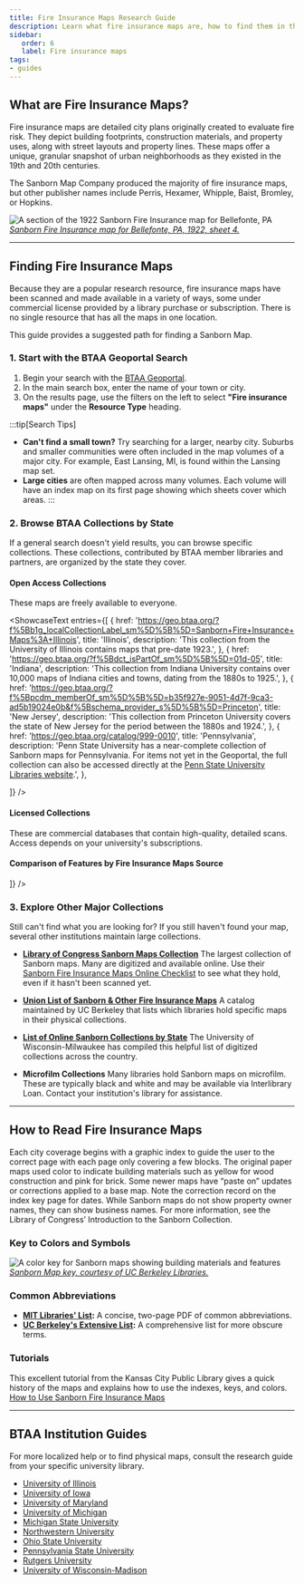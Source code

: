 ```yaml
---
title: Fire Insurance Maps Research Guide
description: Learn what fire insurance maps are, how to find them in the BTAA Geoportal and beyond, and how to interpret their unique symbols and abbreviations.
sidebar:
   order: 6
   label: Fire insurance maps
tags:
- guides
---
```



<TwoThirdsLayout>
<div slot="left">

## What are Fire Insurance Maps?

Fire insurance maps are detailed city plans originally created to evaluate fire risk. They depict building footprints, construction materials, and property uses, along with street layouts and property lines. These maps offer a unique, granular snapshot of urban neighborhoods as they existed in the 19th and 20th centuries.

The Sanborn Map Company produced the majority of fire insurance maps, but other publisher names include Perris, Hexamer, Whipple, Baist, Bromley, or Hopkins.

</div>
<div slot="right">

![A section of the 1922 Sanborn Fire Insurance map for Bellefonte, PA](@images/fire-001.jpg)
*<a href="https://geo.btaa.org/catalog/3021452d-cd87-4683-9115-15dcbcee6ddf">Sanborn Fire Insurance map for Bellefonte, PA, 1922, sheet 4.</a>*

</div>
</TwoThirdsLayout>

---

## Finding Fire Insurance Maps

Because they are a popular research resource, fire insurance maps have been scanned and made available in a variety of ways, some under commercial license provided by a library purchase or subscription. There is no single resource that has all the maps in one location.

This guide provides a suggested path for finding a Sanborn Map.

### 1. Start with the BTAA Geoportal Search

1. Begin your search with the [BTAA Geoportal](https://geo.btaa.org).
1. In the main search box, enter the name of your town or city.
1. On the results page, use the filters on the left to select **"Fire insurance maps"** under the **Resource Type** heading.

:::tip[Search Tips]
* **Can't find a small town?** Try searching for a larger, nearby city. Suburbs and smaller communities were often included in the map volumes of a major city. For example, East Lansing, MI, is found within the Lansing map set.
* **Large cities** are often mapped across many volumes. Each volume will have an index map on its first page showing which sheets cover which areas.
:::


### 2. Browse BTAA Collections by State

If a general search doesn't yield results, you can browse specific collections. These collections, contributed by BTAA member libraries and partners, are organized by the state they cover.

#### Open Access Collections

These maps are freely available to everyone.


<ShowcaseText
  entries={[
    {
      href: 'https://geo.btaa.org/?f%5Bb1g_localCollectionLabel_sm%5D%5B%5D=Sanborn+Fire+Insurance+Maps%3A+Illinois',
      title: 'Illinois',
      description: 'This collection from the University of Illinois contains maps that pre-date 1923.',
    },
    {
      href: 'https://geo.btaa.org/?f%5Bdct_isPartOf_sm%5D%5B%5D=01d-05',
      title: 'Indiana',
      description: 'This collection from Indiana University contains over 10,000 maps of Indiana cities and towns, dating from the 1880s to 1925.',
    },
    {
      href: 'https://geo.btaa.org/?f%5Bpcdm_memberOf_sm%5D%5B%5D=b35f927e-9051-4d7f-9ca3-ad5b19024e0b&f%5Bschema_provider_s%5D%5B%5D=Princeton',
      title: 'New Jersey',
      description: 'This collection from Princeton University covers the state of New Jersey for the period between the 1880s and 1924.',
    },
    {
      href: 'https://geo.btaa.org/catalog/999-0010',
      title: 'Pennsylvania',
      description: 'Penn State University has a near-complete collection of Sanborn maps for Pennsylvania. For items not yet in the Geoportal, the full collection can also be accessed directly at the <a href="https://libraries.psu.edu/about/collections/sanborn-fire-insurance-maps">Penn State University Libraries website</a>.',
    },

  ]}
/>


#### Licensed Collections

These are commercial databases that contain high-quality, detailed scans. Access depends on your university's subscriptions.

<LinkCard title="Find FiMO maps" description="Full-color | 1850s-1960s | Searchable by address, coordinates, or map interface. | Sanborn and other publishers (Requires subscription)" href="https://geo.btaa.org/catalog/999-0010" />

<LinkCard title="Find ProQuest Sanborn maps" description="Black and white | 1867-1970 | Indexed by city and state. (Requires subscription)" href="https://geo.btaa.org/catalog/999-0011" />




#### Comparison of Features by Fire Insurance Maps Source

<Table src="src/tables/fire-insurance-options.csv"
  columns={[
{ key: "Feature",  width: "25%", render: "markdown" },
{ key: "Select Libraries",  width: "25%"},
{ key: "FiMO",  width: "25%"},
{ key: "ProQuest",  width: "25%"},

  ]}
/>


### 3. Explore Other Major Collections

Still can't find what you are looking for? If you still haven't found your map, several other institutions maintain large collections.

* **[Library of Congress Sanborn Maps Collection](https://www.loc.gov/collections/sanborn-maps/)** The largest collection of Sanborn maps. Many are digitized and available online. Use their [Sanborn Fire Insurance Maps Online Checklist](http://www.loc.gov/rr/geogmap/sanborn/) to see what they hold, even if it hasn't been scanned yet.

* **[Union List of Sanborn & Other Fire Insurance Maps](https://www.lib.berkeley.edu/EART/sanborn_union_list)** A catalog maintained by UC Berkeley that lists which libraries hold specific maps in their physical collections.

* **[List of Online Sanborn Collections by State](https://guides.library.uwm.edu/c.php?g=824760&p=5887796)** The University of Wisconsin-Milwaukee has compiled this helpful list of digitized collections across the country.

* **Microfilm Collections** Many libraries hold Sanborn maps on microfilm. These are typically black and white and may be available via Interlibrary Loan. Contact your institution's library for assistance.

---

## How to Read Fire Insurance Maps

Each city coverage begins with a graphic index to guide the user to the correct page with each page only covering a few blocks. The original paper maps used color to indicate building materials such as yellow for wood construction and pink for brick. Some newer maps have “paste on” updates or corrections applied to a base map. Note the correction record on the index key page for dates. While Sanborn maps do not show property owner names, they can show business names. For more information, see the Library of Congress’ Introduction to the Sanborn Collection.

### Key to Colors and Symbols
<CenterLayout>

![A color key for Sanborn maps showing building materials and features](@images/fire-002.jpg)
*<a href="https://guides.lib.berkeley.edu/ld.php?content_id=56535040">Sanborn Map key, courtesy of UC Berkeley Libraries.</a>*

</CenterLayout>

### Common Abbreviations
* **[MIT Libraries' List](http://web.mit.edu/thecity/resources/abbreviations_for_sanborn_maps.pdf):** A concise, two-page PDF of common abbreviations.
* **[UC Berkeley's Extensive List](https://guides.lib.berkeley.edu/ld.php?content_id=51241834):** A comprehensive list for more obscure terms.

### Tutorials
This excellent tutorial from the Kansas City Public Library gives a quick history of the maps and explains how to use the indexes, keys, and colors.  
<a href="https://kchistory.org/sites/default/files/UsingSanborns.pdf">How to Use Sanborn Fire Insurance Maps</a>

---

## BTAA Institution Guides
For more localized help or to find physical maps, consult the research guide from your specific university library.


<div class = "compact-list">

* [University of Illinois](https://digital.library.illinois.edu/collections/6ff64b00-072d-0130-c5bb-0019b9e633c5-2)
* [University of Iowa](https://www.lib.uiowa.edu/maps/sanbornmaps/)
* [University of Maryland](https://lib.guides.umd.edu/c.php?g=327204&p=2195554)
* [University of Michigan](https://guides.lib.umich.edu/c.php?g=283053)
* [Michigan State University](https://libguides.lib.msu.edu/sanborn)
* [Northwestern University](https://libguides.northwestern.edu/c.php?g=114914&p=747589)
* [Ohio State University](https://guides.osu.edu/c.php?g=903688&p=6504405)
* [Pennsylvania State University](https://libraries.psu.edu/about/collections/sanborn-fire-insurance-maps)
* [Rutgers University](https://www.libraries.rutgers.edu/indexes/sanborn_maps_nj)
* [University of Wisconsin-Madison](https://www.sco.wisc.edu/maps/historic-sanborn-fire-insurance-maps/)

</div>